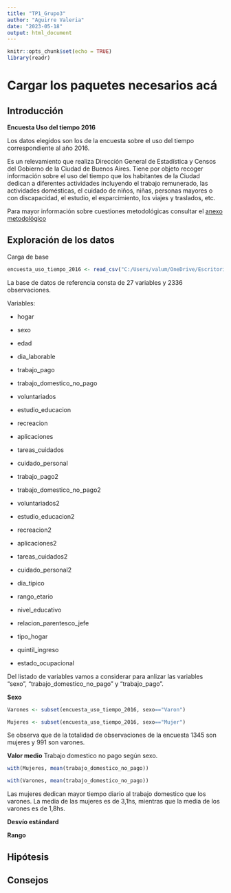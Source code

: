 ---
title: "TP1_Grupo3"
author: "Aguirre Valeria"
date: "2023-05-18"
output: html_document
---
```{r setup, include=FALSE}
knitr::opts_chunk$set(echo = TRUE)
library(readr)
```

# Cargar los paquetes necesarios acá

## Introducción

__Encuesta Uso del tiempo 2016__

Los datos elegidos son los de la encuesta sobre el uso del tiempo correspondiente al año 2016.

Es un relevamiento que realiza Dirección General de Estadística y Censos del Gobierno de la Ciudad de Buenos Aires. Tiene por objeto recoger información sobre el uso del tiempo que los habitantes de la Ciudad dedican a diferentes actividades incluyendo el trabajo remunerado, las actividades domésticas, el cuidado de niños, niñas, personas mayores o con discapacidad, el estudio, el esparcimiento, los viajes y traslados, etc. 

Para mayor información sobre cuestiones metodológicas consultar el [anexo metodológico](https://www.estadisticaciudad.gob.ar/eyc/wp-content/uploads/2017/10/UT_CABA_2017.pdf)


## Exploración de los datos
Carga de base

```{r}
encuesta_uso_tiempo_2016 <- read_csv("C:/Users/valum/OneDrive/Escritorio/Diplomatura Análisis de datos- UNAB/TP1/Datos/encuesta_uso_tiempo_2016.csv")
```


La base de datos de referencia consta de 27 variables y 2336 observaciones. 

Variables:

- hogar
- sexo
- edad 

- dia_laborable
- trabajo_pago
- trabajo_domestico_no_pago
- voluntariados
- estudio_educacion
- recreacion
- aplicaciones
- tareas_cuidados
- cuidado_personal 

- trabajo_pago2
- trabajo_domestico_no_pago2
- voluntariados2
- estudio_educacion2
- recreacion2
- aplicaciones2
- tareas_cuidados2
- cuidado_personal2 

- dia_tipico
- rango_etario
- nivel_educativo
- relacion_parentesco_jefe
- tipo_hogar
- quintil_ingreso
- estado_ocupacional 



Del listado de variables vamos a considerar para anlizar las variables "sexo", "trabajo_domestico_no_pago" y "trabajo_pago".

__Sexo__
```{r}
Varones <- subset(encuesta_uso_tiempo_2016, sexo=="Varon") 
```

```{r}
Mujeres <- subset(encuesta_uso_tiempo_2016, sexo=="Mujer")

```

Se observa que de la totalidad de observaciones de la encuesta 1345 son mujeres y 991 son varones.

__Valor medio__ Trabajo domestico no pago según sexo.



```{r}
with(Mujeres, mean(trabajo_domestico_no_pago))
```
```{r}
with(Varones, mean(trabajo_domestico_no_pago))
```
Las mujeres dedican mayor tiempo diario al trabajo domestico que los varones. La media de las mujeres es de 3,1hs, mientras que la media de los varones es de 1,8hs.


__Desvío estándard__

__Rango__





## Hipótesis

## Consejos



 



